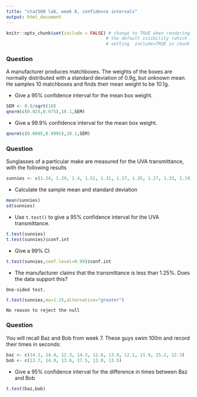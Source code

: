 ```yaml
---
title: "stat500 lab, week 8, confidence intervals"
output: html_document
---
```


```r
knitr::opts_chunk$set(include = FALSE) # change to TRUE when rendering solutions; this changes
                                      # the default visibility (which is overridden by explicitly
                                      # setting  include=TRUE in chunk options)
```


### Question

A manufacturer produces matchboxes.  The weights of the boxes are
normally distributed with a standard deviation of 0.9g, but unknown
mean.  He samples 10 matchboxes and finds their mean weight to be
10.1g.

* Give a 95\% confidence interval for the mean box weight.

```r
SEM <- 0.9/sqrt(10)
qnorm(c(0.025,0.975),10.1,SEM)
```

* Give a 99.9\% confidence interval for the mean box weight.

```r
qnorm(c(0.0005,0.9995),10.1,SEM)
```

### Question


Sunglasses of a particular make are measured for the UVA
transmittance, with the following results

```r
sunnies <- c(1.24, 1.29, 1.4, 1.51, 1.31, 1.17, 1.35, 1.27, 1.33, 1.19)
```

* Calculate the sample mean and standard deviation

```r
mean(sunnies)
sd(sunnies)
```

* Use `t.test()` to give a 95\% confidence interval for the UVA
  transmittance.

```r
t.test(sunnies)
t.test(sunnies)$conf.int
```

* Give a 99\% CI

```r
t.test(sunnies,conf.level=0.99)$conf.int
```

* The manufacturer claims that the transmittance is less than 1.25\%.
Does the data support this?
  
```asis
One-sided test.
```

```r
t.test(sunnies,mu=1.25,alternative="greater")
```

```asis
No reason to reject the null
```

### Question

You will recall Baz and Bob from week 7.  These guys swim 100m and
record their times in seconds:

```r
baz <- c(14.2, 14.4, 12.3, 14.3, 12.6, 13.9, 12.1, 11.9, 15.2, 12.3)
bob <- c(13.7, 14.9, 13.6, 17.5, 13.9, 13.5)
```

* Give a 95\% confidence interval for the difference in times between Baz and Bob

```r
t.test(baz,bob)
```
